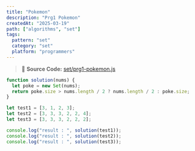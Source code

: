```yaml
---
title: "Pokemon"
description: "Prg1 Pokemon"
createdAt: "2025-03-19"
path: ["algorithms", "set"]
tags:
  pattern: "set"
  category: "set"
  platform: "programmers"
---
```


> 📌 **Source Code:** [set/prg1-pokemon.js](https://github.com/0teklee/pattern-recognition/tree/main/site/content/algorithms/set/prg1-pokemon.js)

```js
function solution(nums) {
  let poke = new Set(nums);
  return poke.size > nums.length / 2 ? nums.length / 2 : poke.size;
}

let test1 = [3, 1, 2, 3];
let test2 = [3, 3, 3, 2, 2, 4];
let test3 = [3, 3, 3, 2, 2, 2];

console.log("result : ", solution(test1));
console.log("result : ", solution(test2));
console.log("result : ", solution(test3));
```
